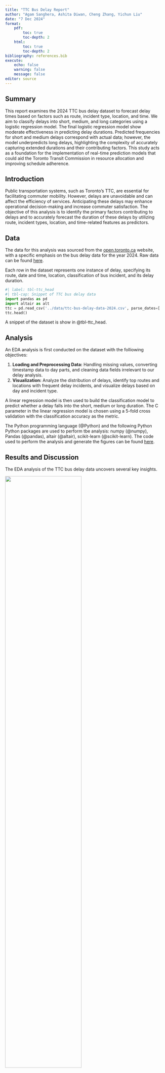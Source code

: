 ```yaml
---
title: "TTC Bus Delay Report"
author: "Agam Sanghera, Ashita Diwan, Cheng Zhang, Yichun Liu"
date: "7 Dec 2024"
format:
    pdf:
        toc: true
        toc-depth: 2
    html:
        toc: true
        toc-depth: 2
bibliography: references.bib
execute:
    echo: false
    warning: false
    message: false
editor: source
---
```


## Summary

This report examines the 2024 TTC bus delay dataset to forecast delay times based on factors such as route, incident type, location, and time. We aim to classify delays into short, medium, and long categories using a logistic regression model. The final logistic regression model show moderate effectiveness in predicting delay durations. Predicted frequencies for short and medium delays correspond with actual data; however, the model underpredicts long delays, highlighting the complexity of accurately capturing extended durations and their contributing factors. This study acts as a foundation for the implementation of real-time prediction models that could aid the Toronto Transit Commission in resource allocation and improving schedule adherence.

## Introduction

Public transportation systems, such as Toronto's TTC, are essential for facilitating commuter mobility. However, delays are unavoidable and can affect the efficiency of services. Anticipating these delays may enhance operational decision-making and increase commuter satisfaction. The objective of this analysis is to identify the primary factors contributing to delays and to accurately forecast the duration of these delays by utilizing route, incident types, location, and time-related features as predictors.

## Data

The data for this analysis was sourced from the [open.toronto.ca](http://open.toronto.ca) website, with a specific emphasis on the bus delay data for the year 2024. Raw data can be found [here](https://open.toronto.ca/dataset/ttc-bus-delay-data/).

Each row in the dataset represents one instance of delay, specifying its route, date and time, location, classification of bus incident, and its delay duration.

```python
#| label: tbl-ttc_head
#| tbl-cap: Snippet of TTC bus delay data
import pandas as pd
import altair as alt
ttc = pd.read_csv('../data/ttc-bus-delay-data-2024.csv', parse_dates=['Date'])
ttc.head()
```

A snippet of the dataset is show in @tbl-ttc_head.

## Analysis

An EDA analysis is first conducted on the dataset with the folliowing objectives:

1. **Loading and Preprocessing Data:** Handling missing values, converting timestamp data to day parts, and cleaning data fields irrelevant to our delay analysis.
2. **Visualization:** Analyze the distribution of delays, identify top routes and locations with frequent delay incidents, and visualize delays based on day and incident type.

A linear regression model is then used to build the classification model to predict whether a delay falls into the short, medium or long duration. The C parameter in the linear regression model is chosen using a 5-fold cross validation with the classification accuracy as the metric.

The Python programming language (@Python) and the following Python Python packages are used to perform tbe analysis: numpy (@numpy), Pandas (@pandas), altair (@altair), scikit-learn (@scikit-learn). The code used to perform the analysis and generate the figures can be found [here](https://github.com/UBC-MDS/group04/tree/main/scripts).

## Results and Discussion

The EDA analysis of the TTC bus delay data uncovers several key insights.

![](../results/images/incidents_by_hour.png){#fig-incidents_by_hour width=70%}

@fig-incidents_by_hour shows that majority of the delays occur during the late evenings, most likely due to the influx of people returning back home from work.

![](../results/images/incidents_by_day.png){#fig-incidents_by_day width=70%}

@fig-incidents_by_day indicates that Tuesday through Friday are the days with the highest delays, suggesting a potential correlation with weekday commuter traffic.

![](../results/images/incident_types.png){#fig-incident_types width=70%}

@fig-incident_types show that mechanical issues are the primary cause of delays, comprising a substantial portion, followed by operator-related operations and diversions. This finding indicates potential areas for intervention, such as improved maintenance or optimized scheduling, to mitigate delay incidents.

Kennedy Station stands out as the site with the highest number of delays, suggesting that either infrastructural limitations or a high volume of passengers are contributing to these frequent interruptions.

The EDA analysis was very informative in understanding the columns of interest for this project, which will be used to create the logistic regression model to predict the expected delay. The delay output will be categorized into "Short", "Medium" or "Long". Cross-validation and randomized grid search were applied for hyperparameter tuning to enhance model performance.

![](../results/images/PredictedVsActual.png){#fig-predicted_vs_actual width=70%}

The results of the logistic regression model in @fig-predicted_vs_actual show moderate effectiveness in predicting delay durations. Predicted frequencies for short and medium delays correspond with actual data; however, the model underpredicts long delays, highlighting the complexity of accurately capturing extended durations and their contributing factors. We could explore more advanced predictive models to improve accuracy. Furthermore, more data integration such as weather conditions could enhance model performance.
